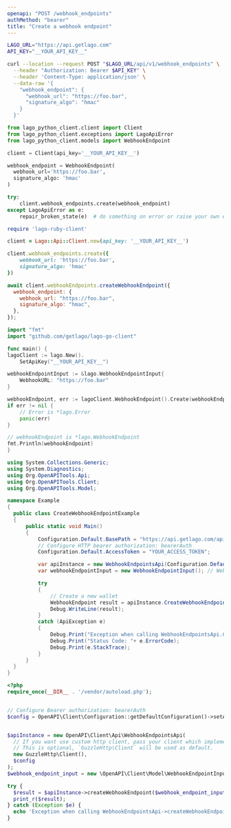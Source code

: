 ```yaml
---
openapi: "POST /webhook_endpoints"
authMethod: "bearer"
title: "Create a webhook endpoint"
---
```


<RequestExample>

```bash cURL
LAGO_URL="https://api.getlago.com"
API_KEY="__YOUR_API_KEY__"

curl --location --request POST "$LAGO_URL/api/v1/webhook_endpoints" \
  --header "Authorization: Bearer $API_KEY" \
  --header 'Content-Type: application/json' \
  --data-raw '{
    "webhook_endpoint": {
      "webhook_url": "https://foo.bar",
      "signature_algo": "hmac"
    }
  }'
```

```python Python
from lago_python_client.client import Client
from lago_python_client.exceptions import LagoApiError
from lago_python_client.models import WebhookEndpoint

client = Client(api_key='__YOUR_API_KEY__')

webhook_endpoint = WebhookEndpoint(
  webhook_url='https://foo.bar',
  signature_algo: 'hmac'
)

try:
    client.webhook_endpoints.create(webhook_endpoint)
except LagoApiError as e:
    repair_broken_state(e)  # do something on error or raise your own exception
```

```ruby Ruby
require 'lago-ruby-client'

client = Lago::Api::Client.new(api_key: '__YOUR_API_KEY__')

client.webhook_endpoints.create({
    webhook_url: 'https://foo.bar',
    signature_algo: 'hmac'
})
```

```js Javascript
await client.webhookEndpoints.createWebhookEndpoint({
  webhook_endpoint: {
    webhook_url: "https://foo.bar",
    signature_algo: "hmac",
  },
});
```

```go Go
import "fmt"
import "github.com/getlago/lago-go-client"

func main() {
lagoClient := lago.New().
    SetApiKey("__YOUR_API_KEY__")

webhookEndpointInput := &lago.WebhookEndpointInput{
    WebhookURL: "https://foo.bar"
}

webhookEndpoint, err := lagoClient.WebhookEndpoint().Create(webhookEndpointInput)
if err != nil {
    // Error is *lago.Error
    panic(err)
}

// webhookEndpoint is *lago.WebhookEndpoint
fmt.Println(webhookEndpoint)
}
```

```csharp C#
using System.Collections.Generic;
using System.Diagnostics;
using Org.OpenAPITools.Api;
using Org.OpenAPITools.Client;
using Org.OpenAPITools.Model;

namespace Example
{
  public class CreateWebhookEndpointExample
  {
      public static void Main()
      {
          Configuration.Default.BasePath = "https://api.getlago.com/api/v1";
          // Configure HTTP bearer authorization: bearerAuth
          Configuration.Default.AccessToken = "YOUR_ACCESS_TOKEN";

          var apiInstance = new WebhookEndpointsApi(Configuration.Default);
          var webhookEndpointInput = new WebhookEndpointInput(); // WebhookEndpointInput | WebhookEndpoint payload

          try
          {
              // Create a new wallet
              WebhookEndpoint result = apiInstance.CreateWebhookEndpoint(webhookEndpointInput);
              Debug.WriteLine(result);
          }
          catch (ApiException e)
          {
              Debug.Print("Exception when calling WebhookEndpointsApi.CreateWebhookEndpoint: " + e.Message );
              Debug.Print("Status Code: "+ e.ErrorCode);
              Debug.Print(e.StackTrace);
          }
      }
  }
}
```

```php PHP
<?php
require_once(__DIR__ . '/vendor/autoload.php');


// Configure Bearer authorization: bearerAuth
$config = OpenAPI\Client\Configuration::getDefaultConfiguration()->setAccessToken('YOUR_ACCESS_TOKEN');


$apiInstance = new OpenAPI\Client\Api\WebhookEndpointsApi(
  // If you want use custom http client, pass your client which implements `GuzzleHttp\ClientInterface`.
  // This is optional, `GuzzleHttp\Client` will be used as default.
  new GuzzleHttp\Client(),
  $config
);
$webhook_endpoint_input = new \OpenAPI\Client\Model\WebhookEndpointInput(); // \OpenAPI\Client\Model\WebhookEndpointInput | WebhookEndpoint payload

try {
  $result = $apiInstance->createWebhookEndpoint($webhook_endpoint_input);
  print_r($result);
} catch (Exception $e) {
  echo 'Exception when calling WebhookEndpointsApi->createWebhookEndpoint: ', $e->getMessage(), PHP_EOL;
}
```

</RequestExample>
